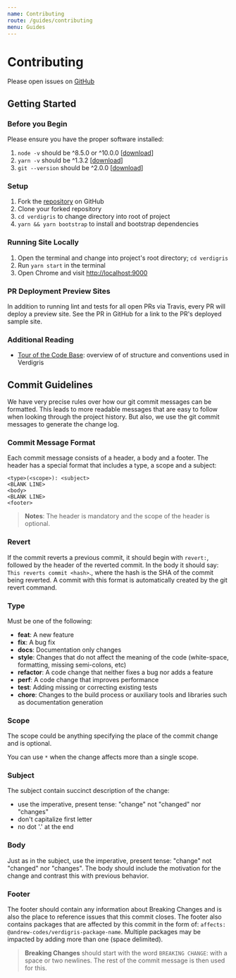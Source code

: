 ```yaml
---
name: Contributing
route: /guides/contributing
menu: Guides
---
```


# Contributing

Please open issues on [GitHub](https://github.com/andrew-codes/verdigris/issues)

## Getting Started

### Before you Begin

Please ensure you have the proper software installed:

1.  `node -v` should be ^8.5.0 or ^10.0.0 [[download](https://nodejs.org/en/)]
2.  `yarn -v` should be ^1.3.2 [[download](https://yarnpkg.com/lang/en/docs/install/)]
3.  `git --version` should be ^2.0.0 [[download](https://git-scm.com/downloads)]

### Setup

1.  Fork the [repository](https://github.com/andrew-codes/verdigris) on GitHub
2.  Clone your forked repository
3.  `cd verdigris` to change directory into root of project
4.  `yarn && yarn bootstrap` to install and bootstrap dependencies

### Running Site Locally

1.  Open the terminal and change into project's root directory; `cd verdigris`
2.  Run `yarn start` in the terminal
3.  Open Chrome and visit [http://localhost:9000](http://localhost:9000)

### PR Deployment Preview Sites

In addition to running lint and tests for all open PRs via Travis, every PR will deploy a preview site. See the PR in GitHub for a link to the PR's deployed sample site.

### Additional Reading

* [Tour of the Code Base](../../guides/tour-of-the-code-base): overview of of structure and conventions used in Verdigris

## Commit Guidelines

We have very precise rules over how our git commit messages can be formatted. This leads to more readable messages that are easy to follow when looking through the project history. But also, we use the git commit messages to generate the change log.

### Commit Message Format

Each commit message consists of a header, a body and a footer. The header has a special format that includes a type, a scope and a subject:

```
<type>(<scope>): <subject>
<BLANK LINE>
<body>
<BLANK LINE>
<footer>
```

> **Notes**: The header is mandatory and the scope of the header is optional.

### Revert

If the commit reverts a previous commit, it should begin with `revert:`, followed by the header of the reverted commit. In the body it should say: `This reverts commit <hash>`., where the hash is the SHA of the commit being reverted. A commit with this format is automatically created by the git revert command.

### Type

Must be one of the following:

* **feat**: A new feature
* **fix**: A bug fix
* **docs**: Documentation only changes
* **style**: Changes that do not affect the meaning of the code (white-space, formatting, missing semi-colons, etc)
* **refactor**: A code change that neither fixes a bug nor adds a feature
* **perf**: A code change that improves performance
* **test**: Adding missing or correcting existing tests
* **chore**: Changes to the build process or auxiliary tools and libraries such as documentation generation

### Scope

The scope could be anything specifying the place of the commit change and is optional.

You can use `*` when the change affects more than a single scope.

### Subject

The subject contain succinct description of the change:

* use the imperative, present tense: "change" not "changed" nor "changes"
* don't capitalize first letter
* no dot '.' at the end

### Body

Just as in the subject, use the imperative, present tense: "change" not "changed" nor "changes". The body should include the motivation for the change and contrast this with previous behavior.

### Footer

The footer should contain any information about Breaking Changes and is also the place to reference issues that this commit closes. The footer also contains packages that are affected by this commit in the form of: `affects: @andrew-codes/verdigris-package-name`. Multiple packages may be impacted by adding more than one (space delimited).

> **Breaking Changes** should start with the word `BREAKING CHANGE`: with a space or two newlines. The rest of the commit message is then used for this.
